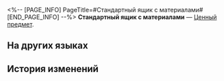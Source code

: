 <%-- [PAGE_INFO]
PageTitle=#Стандартный ящик с материалами#
[END_PAGE_INFO] --%>
{{Предмет Инфобокс
|id          = 300041
|Изображение = Предмет Стандартный ящик с материалами.png
|Тип         = Ценный предмет
|Инвентарь   = Ценные предметы
|Редкость    = 3
|Эффект      = 
|Описание    = Подарок Звёздному экспрессу от Герты. После использования можно выбрать один из следующих материалов:<br />· Безжизненный клинок<br />· Стрела убийцы демонов<br />· Ключ к знаниям<br />· Клятва мёрзлой стали<br />· Обсидиан запустения<br />· Песнь рода<br />· Росток жизни
}}
{{Описание|Материалы предоставлены экспрессу согласно Договору о взаимопомощи.<br /><br />''«Раз помощь взаимная, то и благодарности не нужны».''}}
'''Стандартный ящик с материалами''' — [[Ценный предмет]].

==На других языках==
{{На других языках
|en   = Supplies Material Box (Standard)
|zhs  = 后勤材料箱&nbsp;•&nbsp;标准型
|zht  = 後勤素材箱•標準型
|ja   = 後方支援素材箱・標準型
|ko   = 보급 재료상자•표준형
|es   = Caja de suministros (estándar)
|fr   = Boîte de matériau standard
|ru   = Стандартный ящик с материалами
|th   = กล่องวัสดุโลจิสติกส์ (แบบมาตรฐาน)
|vi   = Rương Nguyên Liệu Hậu Cần - Loại Tiêu Chuẩn
|de   = Versorgungsmaterialkiste: Standard
|id   = Supplies Material Box (Standard)
|pt   = Caixa de Material de Suprimentos (Padrão)
}}

==История изменений==
{{История изменений|3.5}}